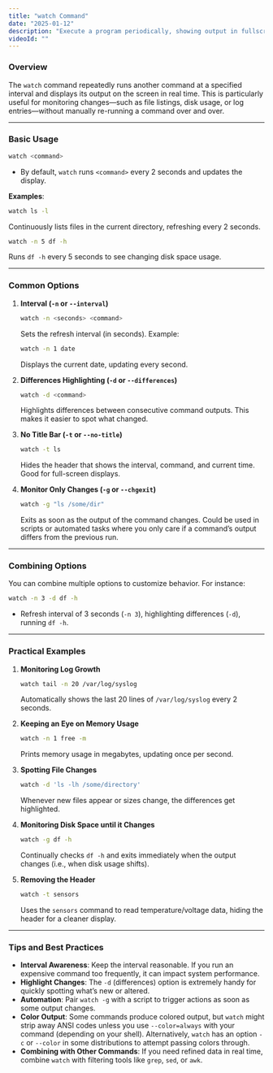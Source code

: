 ```yaml
---
title: "watch Command"
date: "2025-01-12"
description: "Execute a program periodically, showing output in fullscreen."
videoId: ""
---
```


### Overview

The `watch` command repeatedly runs another command at a specified interval and displays its output on the screen in real time. This is particularly useful for monitoring changes—such as file listings, disk usage, or log entries—without manually re-running a command over and over.

---

### Basic Usage

```bash
watch <command>
```
- By default, `watch` runs `<command>` every 2 seconds and updates the display.

**Examples**:
```bash
watch ls -l
```
Continuously lists files in the current directory, refreshing every 2 seconds.

```bash
watch -n 5 df -h
```
Runs `df -h` every 5 seconds to see changing disk space usage.

---

### Common Options

1. **Interval (`-n` or `--interval`)**  
   ```bash
   watch -n <seconds> <command>
   ```
   Sets the refresh interval (in seconds). Example:
   ```bash
   watch -n 1 date
   ```
   Displays the current date, updating every second.

2. **Differences Highlighting (`-d` or `--differences`)**  
   ```bash
   watch -d <command>
   ```
   Highlights differences between consecutive command outputs. This makes it easier to spot what changed.

3. **No Title Bar (`-t` or `--no-title`)**  
   ```bash
   watch -t ls
   ```
   Hides the header that shows the interval, command, and current time. Good for full-screen displays.

4. **Monitor Only Changes (`-g` or `--chgexit`)**  
   ```bash
   watch -g "ls /some/dir"
   ```
   Exits as soon as the output of the command changes. Could be used in scripts or automated tasks where you only care if a command’s output differs from the previous run.

---

### Combining Options

You can combine multiple options to customize behavior. For instance:
```bash
watch -n 3 -d df -h
```
- Refresh interval of 3 seconds (`-n 3`), highlighting differences (`-d`), running `df -h`.

---

### Practical Examples

1. **Monitoring Log Growth**  
   ```bash
   watch tail -n 20 /var/log/syslog
   ```
   Automatically shows the last 20 lines of `/var/log/syslog` every 2 seconds.

2. **Keeping an Eye on Memory Usage**  
   ```bash
   watch -n 1 free -m
   ```
   Prints memory usage in megabytes, updating once per second.

3. **Spotting File Changes**  
   ```bash
   watch -d 'ls -lh /some/directory'
   ```
   Whenever new files appear or sizes change, the differences get highlighted.

4. **Monitoring Disk Space until it Changes**  
   ```bash
   watch -g df -h
   ```
   Continually checks `df -h` and exits immediately when the output changes (i.e., when disk usage shifts).

5. **Removing the Header**  
   ```bash
   watch -t sensors
   ```
   Uses the `sensors` command to read temperature/voltage data, hiding the header for a cleaner display.

---

### Tips and Best Practices

- **Interval Awareness**: Keep the interval reasonable. If you run an expensive command too frequently, it can impact system performance.
- **Highlight Changes**: The `-d` (differences) option is extremely handy for quickly spotting what’s new or altered.
- **Automation**: Pair `watch -g` with a script to trigger actions as soon as some output changes.
- **Color Output**: Some commands produce colored output, but `watch` might strip away ANSI codes unless you use `--color=always` with your command (depending on your shell). Alternatively, `watch` has an option `-c` or `--color` in some distributions to attempt passing colors through.
- **Combining with Other Commands**: If you need refined data in real time, combine `watch` with filtering tools like `grep`, `sed`, or `awk`.